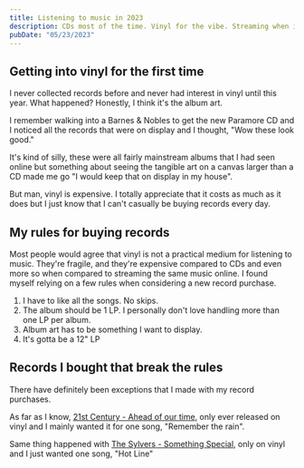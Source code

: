 ```yaml
---
title: Listening to music in 2023
description: CDs most of the time. Vinyl for the vibe. Streaming when it's the only option.
pubDate: "05/23/2023"
---
```


## Getting into vinyl for the first time

I never collected records before and never had interest in vinyl until this year. What happened? Honestly, I think it's the album art.

I remember walking into a Barnes & Nobles to get the new Paramore CD and I noticed all the records that were on display and I thought, "Wow these look good."

It's kind of silly, these were all fairly mainstream albums that I had seen online but something about seeing the tangible art on a canvas larger than a CD made me go "I would keep that on display in my house".

But man, vinyl is expensive. I totally appreciate that it costs as much as it does but I just know that I can't casually be buying records every day.

## My rules for buying records

Most people would agree that vinyl is not a practical medium for listening to music. They're fragile, and they're expensive compared to CDs and even more so when compared to streaming the same music online. I found myself relying on a few rules when considering a new record purchase.

1. I have to like all the songs. No skips.
2. The album should be 1 LP. I personally don't love handling more than one LP per album.
3. Album art has to be something I want to display.
4. It's gotta be a 12" LP

## Records I bought that break the rules

There have definitely been exceptions that I made with my record purchases.

As far as I know, [21st Century - Ahead of our time](https://www.discogs.com/release/1165256-21st-Century-Ahead-Of-Our-Time), only ever released on vinyl and I mainly wanted it for one song, "Remember the rain".

Same thing happened with [The Sylvers - Something Special](https://www.discogs.com/release/552762-The-Sylvers-Something-Special), only on vinyl and I just wanted one song, "Hot Line"


<Photo client:visible src={wideShot} alt="music setup" />
<Photo client:visible src={turntable} alt="turntable" />
<Photo client:visible src={cdPlayer} alt="cd player" />
<Photo client:visible src={receiver} alt="receiver" />
